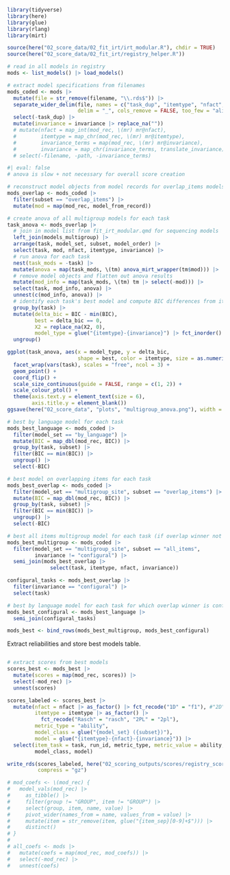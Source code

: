 ```r
library(tidyverse)
library(here)
library(glue)
library(rlang)
library(mirt)

source(here("02_score_data/02_fit_irt/irt_modular.R"), chdir = TRUE)
source(here("02_score_data/02_fit_irt/registry_helper.R"))
```

```r
# read in all models in registry
mods <- list_models() |> load_models()

# extract model specifications from filenames
mods_coded <- mods |>
  mutate(file = str_remove(filename, "\\.rds$")) |>
  separate_wider_delim(file, names = c("task_dup", "itemtype", "nfact", "invariance"),
                       delim = "_", cols_remove = FALSE, too_few = "align_start") |>
  select(-task_dup) |>
  mutate(invariance = invariance |> replace_na(""))
  # mutate(nfact = map_int(mod_rec, \(mr) mr@nfact),
  #        itemtype = map_chr(mod_rec, \(mr) mr@itemtype),
  #        invariance_terms = map(mod_rec, \(mr) mr@invariance),
  #        invariance = map_chr(invariance_terms, translate_invariance)) |>
  # select(-filename, -path, -invariance_terms)
```

```r
#| eval: false
# anova is slow + not necessary for overall score creation

# reconstruct model objects from model records for overlap_items models
mods_overlap <- mods_coded |>
  filter(subset == "overlap_items") |>
  mutate(mod = map(mod_rec, model_from_record))

# create anova of all multigroup models for each task
task_anova <- mods_overlap |>
  # join in model list from fit_irt_modular.qmd for sequencing models
  left_join(models_multigroup) |>
  arrange(task, model_set, subset, model_order) |>
  select(task, mod, nfact, itemtype, invariance) |>
  # run anova for each task
  nest(task_mods = -task) |>
  mutate(anova = map(task_mods, \(tm) anova_mirt_wrapper(tm$mod))) |>
  # remove model objects and flatten out anova results
  mutate(mod_info = map(task_mods, \(tm) tm |> select(-mod))) |>
  select(task, mod_info, anova) |>
  unnest(c(mod_info, anova)) |>
  # identify each task's best model and compute BIC differences from it
  group_by(task) |>
  mutate(delta_bic = BIC - min(BIC),
         best = delta_bic == 0,
         X2 = replace_na(X2, 0),
         model_type = glue("{itemtype}-{invariance}") |> fct_inorder() |> fct_rev()) |>
  ungroup()

ggplot(task_anova, aes(x = model_type, y = delta_bic,
                       shape = best, color = itemtype, size = as.numeric(best))) +
  facet_wrap(vars(task), scales = "free", ncol = 3) +
  geom_point() +
  coord_flip() +
  scale_size_continuous(guide = FALSE, range = c(1, 2)) +
  scale_colour_ptol() +
  theme(axis.text.y = element_text(size = 6),
        axis.title.y = element_blank())
ggsave(here("02_score_data", "plots", "multigroup_anova.png"), width = 9, height = 5)
```

```r
# best by language model for each task
mods_best_language <- mods_coded |>
  filter(model_set == "by_language") |>
  mutate(BIC = map_dbl(mod_rec, BIC)) |>
  group_by(task, subset) |>
  filter(BIC == min(BIC)) |>
  ungroup() |>
  select(-BIC)

# best model on overlapping items for each task
mods_best_overlap <- mods_coded |>
  filter(model_set == "multigroup_site", subset == "overlap_items") |>
  mutate(BIC = map_dbl(mod_rec, BIC)) |>
  group_by(task, subset) |>
  filter(BIC == min(BIC)) |>
  ungroup() |>
  select(-BIC)

# best all items multigroup model for each task (if overlap winner not configural)
mods_best_multigroup <- mods_coded |>
  filter(model_set == "multigroup_site", subset == "all_items",
         invariance != "configural") |>
  semi_join(mods_best_overlap |>
              select(task, itemtype, nfact, invariance))

configural_tasks <- mods_best_overlap |>
  filter(invariance == "configural") |>
  select(task)

# best by language model for each task for which overlap winner is configural
mods_best_configural <- mods_best_language |>
  semi_join(configural_tasks)

mods_best <- bind_rows(mods_best_multigroup, mods_best_configural)
```

Extract reliabilities and store best models table.

```r

```




```r
# extract scores from best models
scores_best <- mods_best |>
  mutate(scores = map(mod_rec, scores)) |>
  select(-mod_rec) |>
  unnest(scores)

scores_labeled <- scores_best |>
  mutate(nfact = nfact |> as_factor() |> fct_recode("1D" = "f1"), #"2D" = "2"),
         itemtype = itemtype |> as_factor() |>
           fct_recode("Rasch" = "rasch", "2PL" = "2pl"),
         metric_type = "ability",
         model_class = glue("{model_set} ({subset})"),
         model = glue("{itemtype}-{nfact}-{invariance}")) |>
  select(item_task = task, run_id, metric_type, metric_value = ability,
         model_class, model)

write_rds(scores_labeled, here("02_scoring_outputs/scores/registry_scores.rds"),
          compress = "gz")

# mod_coefs <- \(mod_rec) {
#   model_vals(mod_rec) |>
#     as_tibble() |>
#     filter(group != "GROUP", item != "GROUP") |>
#     select(group, item, name, value) |>
#     pivot_wider(names_from = name, values_from = value) |>
#     mutate(item = str_remove(item, glue("{item_sep}[0-9]+$"))) |>
#     distinct()
# }
# 
# all_coefs <- mods |>
#   mutate(coefs = map(mod_rec, mod_coefs)) |>
#   select(-mod_rec) |>
#   unnest(coefs)
```
